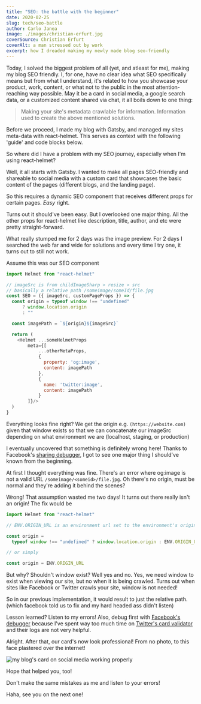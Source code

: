 ```yaml
---
title: "SEO: the battle with the beginner"
date: 2020-02-25
slug: tech/seo-battle
author: Carlo Janea
image: ./images/christian-erfurt.jpg
coverSource: Christian Erfurt
coverAlt: a man stressed out by work
excerpt: how I dreaded making my newly made blog seo-friendly
---
```


Today, I solved the biggest problem of all (yet, and atleast for me), making my blog SEO friendly. I, for one, have no clear idea what SEO specifically means but from what I understand, it's related to how you showcase your product, work, content, or what not to the public in the most attention-reaching way possible. May it be a card in social media, a google search data, or a customized content shared via chat, it all boils down to one thing:

> Making your site's metadata crawlable for information. Information used to create the above mentioned solutions.

Before we proceed, I made my blog with Gatsby, and managed my sites meta-data with react-helmet. This serves as context with the following 'guide' and code blocks below.

So where did I have a problem with my SEO journey, especially when I'm using react-helmet?

Well, it all starts with Gatsby. I wanted to make all pages SEO-friendly and shareable to social media with a custom card that showcases the basic content of the pages (different blogs, and the landing page).

So this requires a dynamic SEO component that receives different props for certain pages. _Easy_ right.

Turns out it should've been easy. But I overlooked one major thing. All the other props for react-helmet like description, title, author, and etc were pretty straight-forward.

What really stumped me for 2 days was the image preview. For 2 days I searched the web far and wide for solutions and every time I try one, it turns out to still not work.

Assume this was our SEO component

```javascript
import Helmet from "react-helmet"

// imageSrc is from childImageSharp > resize > src
// basically a relative path /someimage/someId/file.jpg
const SEO = ({ imageSrc, customPageProps }) => {
  const origin = typeof window !== "undefined"
      ? window.location.origin
      : ""

  const imagePath = `${origin}${imageSrc}`

  return (
    <Helmet ...someHelmetProps
        meta={[
            ...otherMetaProps,
            {
              property: 'og:image',
              content: imagePath
            },
            {
              name: 'twitter:image',
              content: imagePath
            }
        ]}/>
  )
}
```

Everything looks fine right? We get the origin e.g. `(https://website.com)` given that window exists so that we can concatenate our imageSrc depending on what environment we are (localhost, staging, or production)

I eventually uncovered that something is definitely wrong here! Thanks to Facebook's [sharing debugger](https://developers.facebook.com/tools/debug/?q=https%3A%2F%2Fblog.carlojanea.com%2F), I got to see one major thing I should've known from the beginning.

At first I thought everything was fine. There's an error where og:image is not a valid URL `/someimage/<someid>/file.jpg`. Oh there's no origin, must be normal and they're adding it behind the scenes?

Wrong! That assumption wasted me two days! It turns out there really isn't an origin! The fix would be

```javascript
import Helmet from "react-helmet"

// ENV.ORIGIN_URL is an environment url set to the environment's origin URL

const origin =
  typeof window !== "undefined" ? window.location.origin : ENV.ORIGIN_URL

// or simply

const origin = ENV.ORIGIN_URL
```

But why? Shouldn't window exist? Well yes and no. Yes, we need window to exist when viewing our site, but no when it is being crawled. Turns out when sites like Facebook or Twitter crawls your site, window is not needed!

So in our previous implementation, it would result to just the relative path. (which facebook told us to fix and my hard headed ass didn't listen)

Lesson learned? Listen to my errors! Also, debug first with [Facebook's debugger](https://developers.facebook.com/tools/debug/?q=https%3A%2F%2Fblog.carlojanea.com%2F) because I've spent way too much time on [Twitter's card validator](https://cards-dev.twitter.com/validator) and their logs are not very helpful.

Alright. After that, our card's now look professional! From no photo, to this face plastered over the internet!

![my blog's card on social media working properly](./images/seo.png)

Hope that helped you, too!

Don't make the same mistakes as me and listen to your errors!

Haha, see you on the next one!
